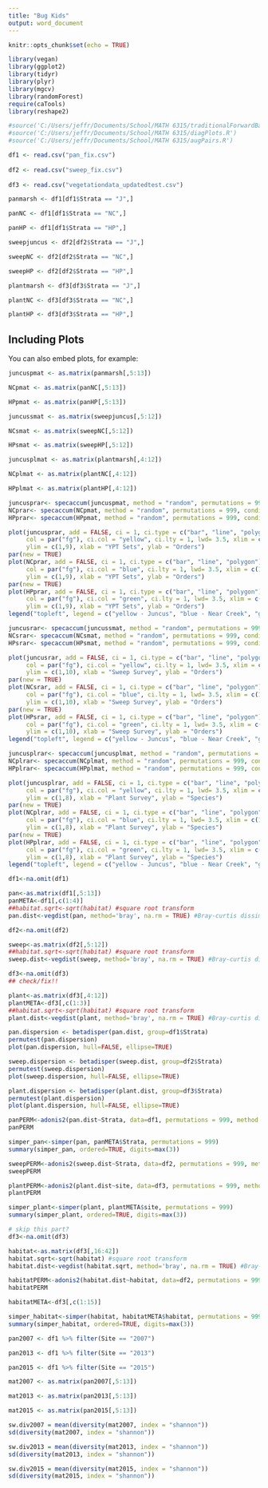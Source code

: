 ```yaml
---
title: "Bug Kids"
output: word_document
---
```


```r
knitr::opts_chunk$set(echo = TRUE)
```



```r
library(vegan)
library(ggplot2)
library(tidyr)
library(plyr)
library(mgcv)
library(randomForest)
require(caTools)
library(reshape2)

#source('C:/Users/jeffr/Documents/School/MATH 6315/traditionalForwardBackward_lm.R')
#source('C:/Users/jeffr/Documents/School/MATH 6315/diagPlots.R')
#source('C:/Users/jeffr/Documents/School/MATH 6315/augPairs.R')

df1 <- read.csv("pan_fix.csv")
  
df2 <- read.csv("sweep_fix.csv")
  
df3 <- read.csv("vegetationdata_updatedtest.csv")

panmarsh <- df1[df1$Strata == "J",]

panNC <- df1[df1$Strata == "NC",]

panHP <- df1[df1$Strata == "HP",]

sweepjuncus <- df2[df2$Strata == "J",]

sweepNC <- df2[df2$Strata == "NC",]

sweepHP <- df2[df2$Strata == "HP",]

plantmarsh <- df3[df3$Strata == "J",]

plantNC <- df3[df3$Strata == "NC",]

plantHP <- df3[df3$Strata == "HP",]


```

## Including Plots

You can also embed plots, for example:

```r

juncuspmat <- as.matrix(panmarsh[,5:13])

NCpmat <- as.matrix(panNC[,5:13])

HPpmat <- as.matrix(panHP[,5:13])

juncussmat <- as.matrix(sweepjuncus[,5:12])

NCsmat <- as.matrix(sweepNC[,5:12])

HPsmat <- as.matrix(sweepHP[,5:12])

juncusplmat <- as.matrix(plantmarsh[,4:12])

NCplmat <- as.matrix(plantNC[,4:12])

HPplmat <- as.matrix(plantHP[,4:12])

```

```r

juncusprar<- specaccum(juncuspmat, method = "random", permutations = 999, conditioned = TRUE, gamma = "jack1")
NCprar<- specaccum(NCpmat, method = "random", permutations = 999, conditioned = TRUE, gamma = "jack1")
HPprar<- specaccum(HPpmat, method = "random", permutations = 999, conditioned = TRUE, gamma = "jack1")

plot(juncusprar, add = FALSE, ci = 1, ci.type = c("bar", "line", "polygon"), 
     col = par("fg"), ci.col = "yellow", ci.lty = 1, lwd= 3.5, xlim = c(1,10),
     ylim = c(1,9), xlab = "YPT Sets", ylab = "Orders")
par(new = TRUE)
plot(NCprar, add = FALSE, ci = 1, ci.type = c("bar", "line", "polygon"), 
     col = par("fg"), ci.col = "blue", ci.lty = 1, lwd= 3.5, xlim = c(1,10), 
     ylim = c(1,9), xlab = "YPT Sets", ylab = "Orders")
par(new = TRUE)
plot(HPprar, add = FALSE, ci = 1, ci.type = c("bar", "line", "polygon"), 
     col = par("fg"), ci.col = "green", ci.lty = 1, lwd= 3.5, xlim = c(1,10), 
     ylim = c(1,9), xlab = "YPT Sets", ylab = "Orders")
legend("topleft", legend = c("yellow - Juncus", "blue - Near Creek", "green - Hodgepodge"))

juncusrar<- specaccum(juncussmat, method = "random", permutations = 999, conditioned = TRUE, gamma = "jack1")
NCsrar<- specaccum(NCsmat, method = "random", permutations = 999, conditioned = TRUE, gamma = "jack1")
HPsrar<- specaccum(HPsmat, method = "random", permutations = 999, conditioned = TRUE, gamma = "jack1")

plot(juncusrar, add = FALSE, ci = 1, ci.type = c("bar", "line", "polygon"), 
     col = par("fg"), ci.col = "yellow", ci.lty = 1, lwd= 3.5, xlim = c(1,10),
     ylim = c(1,10), xlab = "Sweep Survey", ylab = "Orders")
par(new = TRUE)
plot(NCsrar, add = FALSE, ci = 1, ci.type = c("bar", "line", "polygon"), 
     col = par("fg"), ci.col = "blue", ci.lty = 1, lwd= 3.5, xlim = c(1,10), 
     ylim = c(1,10), xlab = "Sweep Survey", ylab = "Orders")
par(new = TRUE)
plot(HPsrar, add = FALSE, ci = 1, ci.type = c("bar", "line", "polygon"), 
     col = par("fg"), ci.col = "green", ci.lty = 1, lwd= 3.5, xlim = c(1,10), 
     ylim = c(1,10), xlab = "Sweep Survey", ylab = "Orders")
legend("topleft", legend = c("yellow - Juncus", "blue - Near Creek", "green - Hodgepodge"))

juncusplrar<- specaccum(juncusplmat, method = "random", permutations = 999, conditioned = TRUE, gamma = "jack1")
NCplrar<- specaccum(NCplmat, method = "random", permutations = 999, conditioned = TRUE, gamma = "jack1")
HPplrar<- specaccum(HPplmat, method = "random", permutations = 999, conditioned = TRUE, gamma = "jack1")

plot(juncusplrar, add = FALSE, ci = 1, ci.type = c("bar", "line", "polygon"), 
     col = par("fg"), ci.col = "yellow", ci.lty = 1, lwd= 3.5, xlim = c(1,10),
     ylim = c(1,8), xlab = "Plant Survey", ylab = "Species")
par(new = TRUE)
plot(NCplrar, add = FALSE, ci = 1, ci.type = c("bar", "line", "polygon"), 
     col = par("fg"), ci.col = "blue", ci.lty = 1, lwd= 3.5, xlim = c(1,10), 
     ylim = c(1,8), xlab = "Plant Survey", ylab = "Species")
par(new = TRUE)
plot(HPplrar, add = FALSE, ci = 1, ci.type = c("bar", "line", "polygon"), 
     col = par("fg"), ci.col = "green", ci.lty = 1, lwd= 3.5, xlim = c(1,10), 
     ylim = c(1,8), xlab = "Plant Survey", ylab = "Species")
legend("topleft", legend = c("yellow - Juncus", "blue - Near Creek", "green - Hodgepodge"))
```
```r

df1<-na.omit(df1)

pan<-as.matrix(df1[,5:13])
panMETA<-df1[,c(1:4)]
##habitat.sqrt<-sqrt(habitat) #square root transform
pan.dist<-vegdist(pan, method='bray', na.rm = TRUE) #Bray-curtis dissimilarity matrix

df2<-na.omit(df2)

sweep<-as.matrix(df2[,5:12])
##habitat.sqrt<-sqrt(habitat) #square root transform
sweep.dist<-vegdist(sweep, method='bray', na.rm = TRUE) #Bray-curtis dissimilarity matrix

df3<-na.omit(df3)
## check/fix!!

plant<-as.matrix(df3[,4:12])
plantMETA<-df3[,c(1:3)]
##habitat.sqrt<-sqrt(habitat) #square root transform
plant.dist<-vegdist(plant, method='bray', na.rm = TRUE) #Bray-curtis dissimilarity matrix
```

```r

pan.dispersion <- betadisper(pan.dist, group=df1$Strata)
permutest(pan.dispersion)
plot(pan.dispersion, hull=FALSE, ellipse=TRUE)

sweep.dispersion <- betadisper(sweep.dist, group=df2$Strata)
permutest(sweep.dispersion)
plot(sweep.dispersion, hull=FALSE, ellipse=TRUE)

plant.dispersion <- betadisper(plant.dist, group=df3$Strata)
permutest(plant.dispersion)
plot(plant.dispersion, hull=FALSE, ellipse=TRUE)
```

```r
panPERM<-adonis2(pan.dist~Strata, data=df1, permutations = 999, method = "bray", strata="PLOT")
panPERM

simper_pan<-simper(pan, panMETA$Strata, permutations = 999)
summary(simper_pan, ordered=TRUE, digits=max(3))

sweepPERM<-adonis2(sweep.dist~Strata, data=df2, permutations = 999, method = "bray", strata="PLOT")
sweepPERM

plantPERM<-adonis2(plant.dist~site, data=df3, permutations = 999, method = "bray", strata="PLOT")
plantPERM

simper_plant<-simper(plant, plantMETA$site, permutations = 999)
summary(simper_plant, ordered=TRUE, digits=max(3))

```
```r
# skip this part?
df3<-na.omit(df3)

habitat<-as.matrix(df3[,16:42])
habitat.sqrt<-sqrt(habitat) #square root transform
habitat.dist<-vegdist(habitat.sqrt, method='bray', na.rm = TRUE) #Bray-curtis dissimilarity matrix

habitatPERM<-adonis2(habitat.dist~habitat, data=df2, permutations = 999, method = "bray", strata="PLOT")
habitatPERM

habitatMETA<-df3[,c(1:15)]

simper_habitat<-simper(habitat, habitatMETA$habitat, permutations = 999)
summary(simper_habitat, ordered=TRUE, digits=max(3))

```

```r
pan2007 <- df1 %>% filter(Site == "2007")

pan2013 <- df1 %>% filter(Site == "2013")

pan2015 <- df1 %>% filter(Site == "2015")

mat2007 <- as.matrix(pan2007[,5:13])

mat2013 <- as.matrix(pan2013[,5:13])

mat2015 <- as.matrix(pan2015[,5:13])

sw.div2007 = mean(diversity(mat2007, index = "shannon"))
sd(diversity(mat2007, index = "shannon"))

sw.div2013 = mean(diversity(mat2013, index = "shannon"))
sd(diversity(mat2013, index = "shannon"))

sw.div2015 = mean(diversity(mat2015, index = "shannon"))
sd(diversity(mat2015, index = "shannon"))
```

```r

```

